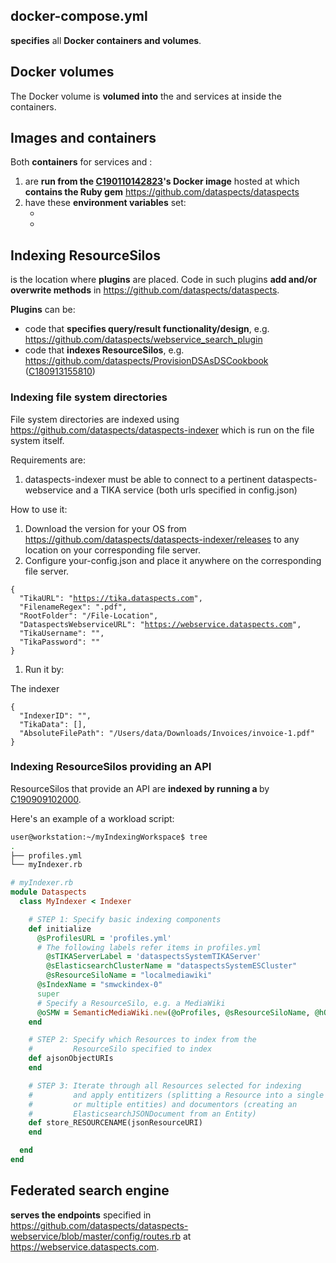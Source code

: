 {{Setup
|HasEntityTitle=dataspectsSystem on DigitalOcean
|HasEntityBlurb=This setup explains how dataspectsSystem is set up on dataspects' own DigitalOcean infrastructure.
}}

== docker-compose.yml ==

{{code|/usr/local/etc/dataspects/docker-compose.yml}} '''specifies''' all '''Docker containers and volumes'''.

== Docker volumes ==

The Docker volume {{code|dataspects_webservice_customer_data}} is '''volumed into''' the {{code|webservice}} and {{code|sidekiq}} services at {{code|/usr/dataspectsSoftware/}} inside the containers.

== Images and containers ==

Both '''containers''' for services {{code|webservice}} and {{code|sidekiq}}:

# are '''run from the [[C190110142823]]'s Docker image''' hosted at {{code|550143289598.dkr.ecr.eu-central-1.amazonaws.com/dataspects-webservice}} which '''contains the Ruby gem''' https://github.com/dataspects/dataspects
# have these '''environment variables''' set:
#* {{code|DATASPECTS_SEARCH_CONFIG_FILE: /usr/dataspectsSoftware/dataspectsSearch_config.yml}}
#* {{code|DATASPECTS_PLUGINS_FOLDER: /usr/dataspectsSoftware/PLUGINS}}

== Indexing ResourceSilos ==

{{code|DATASPECTS_PLUGINS_FOLDER: /usr/dataspectsSoftware/PLUGINS}} is the location where '''plugins''' are placed. Code in such plugins '''add and/or overwrite methods''' in https://github.com/dataspects/dataspects.

'''Plugins''' can be:
* code that '''specifies query/result functionality/design''', e.g. https://github.com/dataspects/webservice_search_plugin
* code that '''indexes ResourceSilos''', e.g. https://github.com/dataspects/ProvisionDSAsDSCookbook ([[C180913155810]])

=== Indexing file system directories ===

File system directories are indexed using https://github.com/dataspects/dataspects-indexer which is run on the file system itself.

Requirements are:

# dataspects-indexer must be able to connect to a pertinent dataspects-webservice and a TIKA service (both urls specified in config.json)

How to use it:

# Download the version for your OS from https://github.com/dataspects/dataspects-indexer/releases to any location on your corresponding file server.
# Configure your-config.json and place it anywhere on the corresponding file server.
 {
   "TikaURL": "https://tika.dataspects.com",
   "FilenameRegex": ".pdf",
   "RootFolder": "/File-Location",
   "DataspectsWebserviceURL": "https://webservice.dataspects.com",
   "TikaUsername": "",
   "TikaPassword": ""
 }
# Run it by: {{code|user@fileserver:/your/directory/dataspects-indexer --config ~/Dev/Dataspects/dataspects-indexer/config.json --indexer <YourIndexerID>}}

The indexer
 {
   "IndexerID": "",
   "TikaData": [],
   "AbsoluteFilePath": "/Users/data/Downloads/Invoices/invoice-1.pdf"
 }

=== Indexing ResourceSilos providing an API ===

ResourceSilos that provide an API are '''indexed by running a {{DomainTerm|dataspects workload script|dataspects}}''' by [[C190909102000]].

Here's an example of a workload script:

<syntaxhighlight lang="Bash">
user@workstation:~/myIndexingWorkspace$ tree
.
├── profiles.yml
└── myIndexer.rb
</syntaxhighlight>

<syntaxhighlight lang="Ruby">
# myIndexer.rb
module Dataspects
  class MyIndexer < Indexer

    # STEP 1: Specify basic indexing components
    def initialize
      @sProfilesURL = 'profiles.yml'
      # The following labels refer items in profiles.yml
        @sTIKAServerLabel = 'dataspectsSystemTIKAServer'
        @sElasticsearchClusterName = "dataspectsSystemESCluster"
        @sResourceSiloName = "localmediawiki"
      @sIndexName = "smwckindex-0"
      super
      # Specify a ResourceSilo, e.g. a MediaWiki
      @oSMW = SemanticMediaWiki.new(@oProfiles, @sResourceSiloName, @hOptions)
    end

    # STEP 2: Specify which Resources to index from the
    #         ResourceSilo specified to index
    def ajsonObjectURIs
    end

    # STEP 3: Iterate through all Resources selected for indexing
    #         and apply entitizers (splitting a Resource into a single
    #         or multiple entities) and documentors (creating an
    #         ElasticsearchJSONDocument from an Entity)
    def store_RESOURCENAME(jsonResourceURI)
    end

  end
end
</syntaxhighlight>

== Federated search engine ==

{{code|webservice}} '''serves the endpoints''' specified in https://github.com/dataspects/dataspects-webservice/blob/master/config/routes.rb at https://webservice.dataspects.com.
